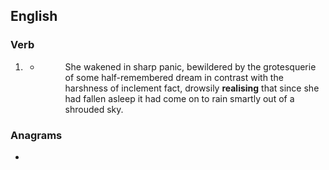 ==English==

===Verb===
{{head|en|verb form}}

# {{lb|en|UK}} {{present participle of|en|realise|nocat=1}}
#* {{RQ:Vance Nobody|II}}
#*: She wakened in sharp panic, bewildered by the grotesquerie of some half-remembered dream in contrast with the harshness of inclement fact, drowsily '''realising''' that since she had fallen asleep it had come on to rain smartly out of a shrouded sky.

===Anagrams===
* {{anagrams|en|a=aegiilnrs|lagriines|nargilies|resailing|serialing}}